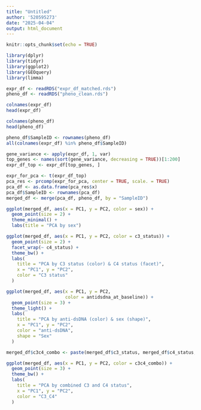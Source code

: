 ```yaml
---
title: "Untitled"
author: '520595273'
date: "2025-04-04"
output: html_document
---
```


```r
knitr::opts_chunk$set(echo = TRUE)
```

```r
library(dplyr)
library(tidyr)
library(ggplot2)
library(GEOquery)
library(limma)
```

```r
expr_df <- readRDS("expr_df_matched.rds")  
pheno_df <- readRDS("pheno_clean.rds")
```

```r
colnames(expr_df)
head(expr_df)
```

```r
colnames(pheno_df)
head(pheno_df)
```

```r
pheno_df$SampleID <- rownames(pheno_df)
all(colnames(expr_df) %in% pheno_df$SampleID)
```

```r
gene_variance <- apply(expr_df, 1, var)
top_genes <- names(sort(gene_variance, decreasing = TRUE))[1:200]
expr_df_top <- expr_df[top_genes, ]
```


```r
expr_for_pca <- t(expr_df_top)
pca_res <- prcomp(expr_for_pca, center = TRUE, scale. = TRUE)
pca_df <- as.data.frame(pca_res$x)
pca_df$SampleID <- rownames(pca_df)
merged_df <- merge(pca_df, pheno_df, by = "SampleID")
```

```r
ggplot(merged_df, aes(x = PC1, y = PC2, color = sex)) +
  geom_point(size = 2) +
  theme_minimal() +
  labs(title = "PCA by sex")
```

```r
ggplot(merged_df, aes(x = PC1, y = PC2, color = c3_status)) +
  geom_point(size = 2) +
  facet_wrap(~ c4_status) +  
  theme_bw() +
  labs(
    title = "PCA by C3 status (color) & C4 status (facet)",
    x = "PC1", y = "PC2",
    color = "C3 status"
  )
```

```r
ggplot(merged_df, aes(x = PC1, y = PC2, 
                      color = antidsdna_at_baseline)) +
  geom_point(size = 3) +
  theme_light() +
  labs(
    title = "PCA by anti-dsDNA (color) & sex (shape)",
    x = "PC1", y = "PC2",
    color = "anti-dsDNA",
    shape = "Sex"
  )
```

```r
merged_df$c3c4_combo <- paste(merged_df$c3_status, merged_df$c4_status, sep = "_")

ggplot(merged_df, aes(x = PC1, y = PC2, color = c3c4_combo)) +
  geom_point(size = 3) +
  theme_bw() +
  labs(
    title = "PCA by combined C3 and C4 status",
    x = "PC1", y = "PC2",
    color = "C3_C4"
  )
```




